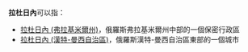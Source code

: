 '''拉杜日內'''可以指：

*[[拉杜日內_(弗拉基米爾州)|拉杜日內 (弗拉基米爾州)]]，俄羅斯弗拉基米爾州中部的一個保密行政區
*[[拉杜日內_(漢特-曼西自治區)|拉杜日內 (漢特-曼西自治區)]]，俄羅斯漢特-曼西自治區東部的一個城市

{{disambig|cat=四字地名消歧義}}